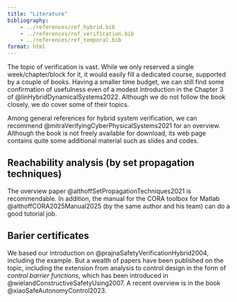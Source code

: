 ```yaml
---
title: "Literature"
bibliography: 
    - ../references/ref_hybrid.bib
    - ../references/ref_verification.bib
    - ../references/ref_temporal.bib
format: html
---
```


The topic of verification is vast. While we only reserved a single week/chapter/block for it, it would easily fill a dedicated course, supported by a couple of books. Having a smaller time budget, we can still find some confirmation of usefulness even of a modest introduction in the Chapter 3 of @linHybridDynamicalSystems2022. Although we do not follow the book closely, we do cover some of their topics. 

Among general references for hybrid system verification, we can recommend @mitraVerifyingCyberPhysicalSystems2021 for an overview. Although the book is not freely available for download, its web page contains quite some additional material such as slides and codes.

## Reachability analysis (by set propagation techniques)

The overview paper @althoffSetPropagationTechniques2021 is recommendable. In addition, the manual for the CORA toolbox for Matlab @althoffCORA2025Manual2025 (by the same author and his team) can do a good tutorial job.

## Barier certificates

We based our introduction on @prajnaSafetyVerificationHybrid2004, including the example. But a wealth of papers have been published on the topic, including the extension from analysis to control design in the form of *control barrier functions*, which has been introduced in @wielandConstructiveSafetyUsing2007. A recent overview is in the book @xiaoSafeAutonomyControl2023.